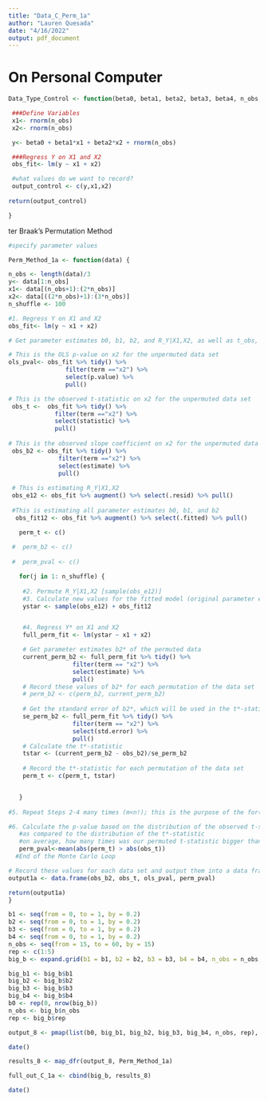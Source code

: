 ```yaml
---
title: "Data_C_Perm_1a"
author: "Lauren Quesada"
date: "4/16/2022"
output: pdf_document
---
```

# On Personal Computer
```r
Data_Type_Control <- function(beta0, beta1, beta2, beta3, beta4, n_obs, rep){

 ###Define Variables 
 x1<- rnorm(n_obs) 
 x2<- rnorm(n_obs)

 y<- beta0 + beta1*x1 + beta2*x2 + rnorm(n_obs)

 ###Regress Y on X1 and X2
 obs_fit<- lm(y ~ x1 + x2)

 #what values do we want to record?
 output_control <- c(y,x1,x2)
  
return(output_control)

}

```

ter Braak's Permutation Method
```r
#specify parameter values

Perm_Method_1a <- function(data) {

n_obs <- length(data)/3 
y<- data[1:n_obs]
x1<- data[(n_obs+1):(2*n_obs)]
x2<- data[((2*n_obs)+1):(3*n_obs)]
n_shuffle <- 100

#1. Regress Y on X1 and X2
obs_fit<- lm(y ~ x1 + x2)

# Get parameter estimates b0, b1, b2, and R_Y|X1,X2, as well as t_obs, and ols_pval for X2

# This is the OLS p-value on x2 for the unpermuted data set
ols_pval<- obs_fit %>% tidy() %>% 
                filter(term =="x2") %>% 
                select(p.value) %>% 
                pull()

# This is the observed t-statistic on x2 for the unpermuted data set
 obs_t <-  obs_fit %>% tidy() %>% 
             filter(term =="x2") %>% 
             select(statistic) %>% 
             pull()
 
# This is the observed slope coefficient on x2 for the unpermuted data set
 obs_b2 <- obs_fit %>% tidy() %>% 
              filter(term =="x2") %>% 
              select(estimate) %>% 
              pull()
 
 # This is estimating R_Y|X1,X2
 obs_e12 <- obs_fit %>% augment() %>% select(.resid) %>% pull()
 
 #This is estimating all parameter estimates b0, b1, and b2
  obs_fit12 <- obs_fit %>% augment() %>% select(.fitted) %>% pull()

   perm_t <- c()
   
 #  perm_b2 <- c()
   
 #  perm_pval <- c()

   for(j in 1: n_shuffle) {
  
    #2. Permute R_Y|X1,X2 [sample(obs_e12)]
    #3. Calculate new values for the fitted model (original parameter estimates + permuted residuals)
    ystar <- sample(obs_e12) + obs_fit12


    #4. Regress Y* on X1 and X2
    full_perm_fit <- lm(ystar ~ x1 + x2)

    # Get parameter estimates b2* of the permuted data
    current_perm_b2 <- full_perm_fit %>% tidy() %>% 
                  filter(term == "x2") %>% 
                  select(estimate) %>% 
                  pull()
    # Record these values of b2* for each permutation of the data set
    # perm_b2 <- c(perm_b2, current_perm_b2)
  
    # Get the standard error of b2*, which will be used in the t*-statistic calculation
    se_perm_b2 <- full_perm_fit %>% tidy() %>%
                  filter(term == "x2") %>%
                  select(std.error) %>%
                  pull()
    # Calculate the t*-statistic
    tstar <- (current_perm_b2 - obs_b2)/se_perm_b2
    
    # Record the t*-statistic for each permutation of the data set
    perm_t <- c(perm_t, tstar)


   }
   
#5. Repeat Steps 2-4 many times (m<n!); this is the purpose of the for(j in 1: n_shuffle)

#6. Calculate the p-value based on the distribution of the observed t-statistic
   #as compared to the distribution of the t*-statistic
   #on average, how many times was our permuted t-statistic bigger than the observed?
   perm_pval<-mean(abs(perm_t) > abs(obs_t))   
  #End of the Monte Carlo Loop

# Record these values for each data set and output them into a data frame
output1a <- data.frame(obs_b2, obs_t, ols_pval, perm_pval)

return(output1a)
}
```

```r
b1 <- seq(from = 0, to = 1, by = 0.2)
b2 <- seq(from = 0, to = 1, by = 0.2)
b3 <- seq(from = 0, to = 1, by = 0.2)
b4 <- seq(from = 0, to = 1, by = 0.2)
n_obs <- seq(from = 15, to = 60, by = 15)
rep <- c(1:5)
big_b <- expand.grid(b1 = b1, b2 = b2, b3 = b3, b4 = b4, n_obs = n_obs, rep = rep)

big_b1 <- big_b$b1
big_b2 <- big_b$b2
big_b3 <- big_b$b3
big_b4 <- big_b$b4
b0 <- rep(0, nrow(big_b))
n_obs <- big_b$n_obs
rep <- big_b$rep

output_8 <- pmap(list(b0, big_b1, big_b2, big_b3, big_b4, n_obs, rep), Data_Type_Control)
```

```r
date()

results_8 <- map_dfr(output_8, Perm_Method_1a)

full_out_C_1a <- cbind(big_b, results_8)

date()
```